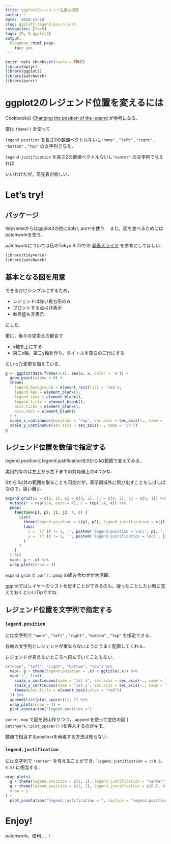 ```yaml
---
title: ggplot2のレジェンド位置を調整
author: ~
date: '2018-11-10'
slug: ggplot2-legend-pos-n-just
categories: [Tech]
tags: [R, R-ggplot2]
output:
  blogdown::html_page:
    toc: yes
---
```



```r
knitr::opts_chunk$set(cache = TRUE)
library(dplyr)
library(ggplot2)
library(patchwork)
library(purrr)
```

# ggplot2のレジェンド位置を変えるには

Cookbookの
[Changing the position of the legend](http://www.cookbook-r.com/Graphs/Legends_(ggplot2)/#changing-the-position-of-the-legend)
が参考になる．

要は `theme()` を使って

`legend.position` を長さ2の数値ベクトルないし`"none"` , `"left"` , `"right"` , `"bottom"` , `"top"` の文字列で与え，

`legend.justification` を長さ2の数値ベクトルないし`"center"` の文字列で与えれば

いいわけだが，早見表が欲しい．

# Let's try! {#try}

## パッケージ {#pkg}

tidyverseからはggplot2の他にdplyr, purrrを使う．
また，図を並べるためにはpatchworkを使う．

patchworkについては私のTokyo R 73での
[発表スライド](https://atusy.github.io/presentation/tokyor073/tokyor073-multi-ggplot2.html?raw#/patchwork-)
を参考にしてほしい．

```r
library(tidyverse)
library(patchwork)
```

## 基本となる図を用意 {#base}

できるだけシンプルにするため，

- レジェンドは赤い長方形のみ
- プロットする点は非表示
- 軸目盛も非表示

にした．

更に，後々の見栄えの都合で

- x軸を上にする
- 第二x軸，第二y軸を作り，タイトルを空白の二行にする

といった変更を加えている．

```r
g <- ggplot(data.frame(x=1), aes(x, x, color = 'a')) + 
  geom_point(alpha = 0) + 
  theme(
    legend.background = element_rect(fill = 'red'),
    legend.key = element_blank(),
    legend.text = element_blank(),
    legend.title = element_blank(),
    axis.ticks = element_blank(),
    axis.text = element_blank()
  ) +
  scale_x_continuous(position = 'top', sec.axis = sec_axis(~., name = '\n')) +
  scale_y_continuous(sec.axis = sec_axis(~., name = '\n'))
g
```

## レジェンド位置を数値で指定する {#num}

legend.positionとlegend.justificationを0から1の範囲で変えてみる．

実用的なのは左上から右下までの対角線上の4つかな．

0から1以外の範囲を取ることも可能だが，表示領域外に飛び出すこともしばしばなので，扱い難い．

```r
expand.grid(p1 = c(0, 1), p2 = c(0, 1), j1 = c(0, 1), j2 = c(0, 1)) %>%
  mutate(r = rep(1:4, each = 4), c = rep(1:4, 4)) %>%
  pmap(
    function(p1, p2, j1, j2, r, c) {
      list(
        theme(legend.position = c(p1, p2), legend.justification = c(j1, j2)),
        labs(
          x = `if`(r != 1, '', paste0('legend.position = \nc(', p1, ', ', p2, ')')),
          y = `if`(c != 1, '', paste0('legend.justification = \nc(', j1, ', ', j2, ')'))
        )
      )
    }
  ) %>%
  map(~ g + .x) %>%
  wrap_plots(nrow = 4) 
```

`expand.grid` と `purrr::pmap` の組み合わせが大活躍．

ggplotではレイヤーのリストを足すことができるのも，凝ったことしたい時に覚えておくといいTipですね．

## レジェンド位置を文字列で指定する {#char}

### `legend.position`

には文字列で `"none"` , `"left"` , `"right"` , `"bottom"` , `"top"` を指定できる．

各軸の文字列とレジェンドが重ならないようにうまく配置してくれる．

レジェンドが見えないところへ飛んでいくこともない．

```r
c("none", "left", "right", "bottom", "top") %>%
  map(~ g + theme(legend.position = .x) + ggtitle(.x)) %>%
  map(`+`, list(
    scale_x_continuous(name = "1st x", sec.axis = sec_axis(~., name = "2nd x")),
    scale_y_continuous(name = "1st y", sec.axis = sec_axis(~., name = "2nd y")),
    theme(plot.title = element_text(color = "red"))
  )) %>%
  append(list(plot_spacer()), 1) %>%
  wrap_plots(nrow = 3) +
  plot_annotation('legend.position =')
```

`purrr::map` で図を沢山作りつつ， `append` を使って空白の図 ( `patchwork::plot_spacer()` )を挿入するのがキモ．

数値で相当するpositionを再現する方法は知らない．

### `legend.justification`

には文字列で `"center"` を与えることができ，`legend.justification = c(0.5, 0.5)` に相当する．

```r
wrap_plots(
  g + theme(legend.position = c(1, 1), legend.justification = "center") + labs(x = "center", y = ""),
  g + theme(legend.position = c(1, 1), legend.justification = c(0.5, 0.5)) + labs(x = "c(0.5, 0.5)", y = ""),
  nrow = 1
) +
  plot_annotation("legend.justification = ", caption = "legend.position = c(1, 1)")
```


# Enjoy!

patchwork，便利……!

